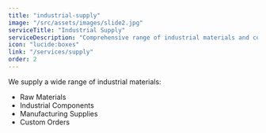 ```yaml
---
title: "industrial-supply"
image: "/src/assets/images/slide2.jpg"
serviceTitle: "Industrial Supply"
serviceDescription: "Comprehensive range of industrial materials and components for manufacturing needs"
icon: "lucide:boxes"
link: "/services/supply"
order: 2
---
```


We supply a wide range of industrial materials:
- Raw Materials
- Industrial Components
- Manufacturing Supplies
- Custom Orders 